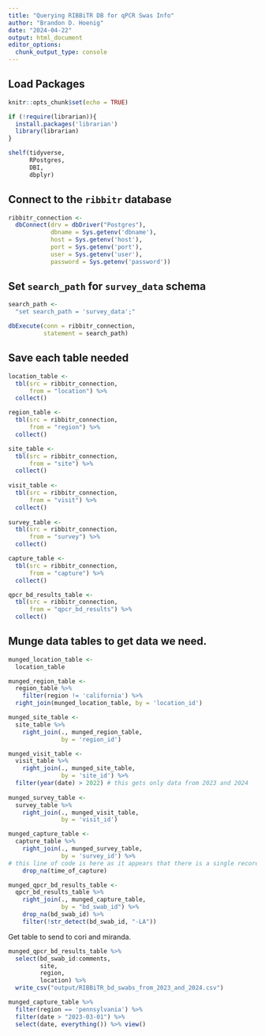 ```yaml
---
title: "Querying RIBBiTR DB for qPCR Swas Info"
author: "Brandon D. Hoenig"
date: "2024-04-22"
output: html_document
editor_options: 
  chunk_output_type: console
---
```

## Load Packages
```r
knitr::opts_chunk$set(echo = TRUE)

if (!require(librarian)){
  install.packages('librarian')
  library(librarian)
}

shelf(tidyverse, 
      RPostgres, 
      DBI, 
      dbplyr)
```

## Connect to the `ribbitr` database

```r

ribbitr_connection <-
  dbConnect(drv = dbDriver("Postgres"), 
            dbname = Sys.getenv('dbname'), 
            host = Sys.getenv('host'), 
            port = Sys.getenv('port'),
            user = Sys.getenv('user'),
            password = Sys.getenv('password'))

```

## Set `search_path` for `survey_data` schema
```r

search_path <-
  "set search_path = 'survey_data';"

dbExecute(conn = ribbitr_connection, 
          statement = search_path)
```


## Save each table needed 
```r
location_table <-
  tbl(src = ribbitr_connection, 
      from = "location") %>%
  collect() 

region_table <-
  tbl(src = ribbitr_connection, 
      from = "region") %>%
  collect()

site_table <-
  tbl(src = ribbitr_connection, 
      from = "site") %>%
  collect()
  
visit_table <-
  tbl(src = ribbitr_connection, 
      from = "visit") %>% 
  collect()
  
survey_table <-
  tbl(src = ribbitr_connection, 
      from = "survey") %>%
  collect()

capture_table <-
  tbl(src = ribbitr_connection, 
      from = "capture") %>%
  collect()

qpcr_bd_results_table <-
  tbl(src = ribbitr_connection, 
      from = "qpcr_bd_results") %>%
  collect()
```

## Munge data tables to get data we need. 
```r
munged_location_table <-
  location_table 

munged_region_table <-
  region_table %>%
    filter(region != 'california') %>%
  right_join(munged_location_table, by = 'location_id')

munged_site_table <-
  site_table %>%
    right_join(., munged_region_table, 
               by = 'region_id')

munged_visit_table <-
  visit_table %>%
    right_join(., munged_site_table, 
               by = 'site_id') %>%
  filter(year(date) > 2022) # this gets only data from 2023 and 2024
  
munged_survey_table <-
  survey_table %>% 
    right_join(., munged_visit_table, 
               by = 'visit_id')

munged_capture_table <-
  capture_table %>%
    right_join(., munged_survey_table, 
               by = 'survey_id') %>% 
# this line of code is here as it appears that there is a single recore of rana muscosa (only lives in sierra nevadas) that has been replicated throughout the database as from Pennsylvania.  super strange, but not gonna deal with this now...   
    drop_na(time_of_capture)

munged_qpcr_bd_results_table <-
  qpcr_bd_results_table %>%
    right_join(., munged_capture_table, 
               by = "bd_swab_id") %>%
    drop_na(bd_swab_id) %>% 
    filter(!str_detect(bd_swab_id, "-LA"))
```

Get table to send to cori and miranda. 
```r
munged_qpcr_bd_results_table %>%
  select(bd_swab_id:comments, 
         site, 
         region,
         location) %>% 
  write_csv("output/RIBBiTR_bd_swabs_from_2023_and_2024.csv")
```

```r
munged_capture_table %>%
  filter(region == 'pennsylvania') %>%
  filter(date > "2023-03-01") %>% 
  select(date, everything()) %>% view()
```


